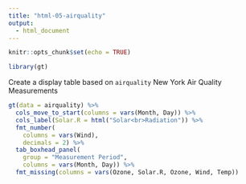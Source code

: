 ```yaml
---
title: "html-05-airquality"
output:
  - html_document
---
```


```r
knitr::opts_chunk$set(echo = TRUE)

library(gt)
```

Create a display table based on `airquality` New York Air Quality Measurements

```r
gt(data = airquality) %>%
  cols_move_to_start(columns = vars(Month, Day)) %>%
  cols_label(Solar.R = html("Solar<br>Radiation")) %>%
  fmt_number(
    columns = vars(Wind),
    decimals = 2) %>%
  tab_boxhead_panel(
    group = "Measurement Period",
    columns = vars(Month, Day)) %>%
  fmt_missing(columns = vars(Ozone, Solar.R, Ozone, Wind, Temp))
```
